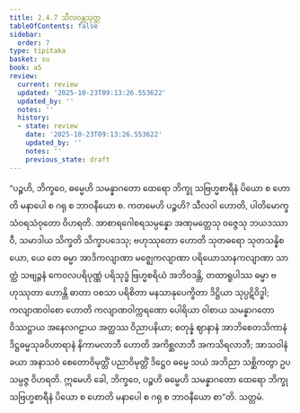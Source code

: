 ```yaml
---
title: 2.4.7 သီလဝန္တသုတ္တ
tableOfContents: false
sidebar:
  order: 7
type: tipitaka
basket: su
book: a5
review:
  current: review
  updated: '2025-10-23T09:13:26.553622'
  updated_by: ''
  notes: ''
  history:
  - state: review
    date: '2025-10-23T09:13:26.553622'
    updated_by: ''
    notes: ''
    previous_state: draft
---
```



<ReviewStatus review={frontmatter.review} showDetails={true} />

<HypothesisAnnotation frontmatter={frontmatter} />

<DynamicBreadcrumb />

<Division number="87" book="a5" e="ch" v="16" p="100">

<Paragraph number="549" book="a5">
“ပဉ္စဟိ, ဘိက္ခဝေ, ဓမ္မေဟိ သမန္နာဂတော ထေရော ဘိက္ခု သဗြဟ္မစာရီနံ ပိယော စ ဟောတိ မနာပေါ စ ဂရု စ ဘာဝနီယော စ. ကတမေဟိ ပဉ္စဟိ? သီလဝါ ဟောတိ, ပါတိမောက္ခသံဝရသံဝုတော ဝိဟရတိ. အာစာရဂေါစရသမ္ပန္နော အဏုမတ္တေသု ဝဇ္ဇေသု ဘယဒဿာဝီ, သမာဒါယ သိက္ခတိ သိက္ခာပဒေသု; ဗဟုဿုတော ဟောတိ သုတဓရော သုတသန္နိစယော, ယေ တေ ဓမ္မာ အာဒိကလျာဏာ မဇ္ဈေကလျာဏာ ပရိယောသာနကလျာဏာ သာတ္ထံ သဗျဉ္ဇနံ ကေဝလပရိပုဏ္ဏံ ပရိသုဒ္ဓံ ဗြဟ္မစရိယံ အဘိဝဒန္တိ, တထာရူပါဿ ဓမ္မာ ဗဟုဿုတာ ဟောန္တိ ဓာတာ ဝစသာ ပရိစိတာ မနသာနုပေက္ခိတာ ဒိဋ္ဌိယာ သုပ္ပဋိဝိဒ္ဓါ; ကလျာဏဝါစော ဟောတိ ကလျာဏဝါက္ကရဏော ပေါရိယာ ဝါစာယ သမန္နာဂတော ဝိဿဋ္ဌာယ အနေလဂဠာယ အတ္ထဿ ဝိညာပနိယာ; စတုန္နံ ဈာနာနံ အာဘိစေတသိကာနံ ဒိဋ္ဌဓမ္မသုခဝိဟာရာနံ နိကာမလာဘီ ဟောတိ အကိစ္ဆလာဘီ အကသိရလာဘီ; အာသဝါနံ ခယာ အနာသဝံ စေတောဝိမုတ္တိံ ပညာဝိမုတ္တိံ ဒိဋ္ဌေဝ ဓမ္မေ သယံ အဘိညာ သစ္ဆိကတွာ ဥပသမ္ပဇ္ဇ ဝိဟရတိ. ဣမေဟိ ခေါ, ဘိက္ခဝေ, ပဉ္စဟိ ဓမ္မေဟိ သမန္နာဂတော ထေရော ဘိက္ခု သဗြဟ္မစာရီနံ ပိယော စ ဟောတိ မနာပေါ စ ဂရု စ ဘာဝနီယော စာ”တိ.

</Paragraph>
</Division>

<Paragraph number="550" type="center" book="a5">
သတ္တမံ.
</Paragraph>